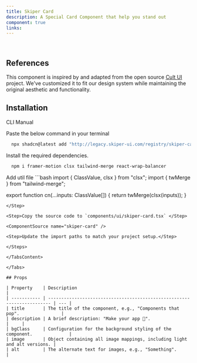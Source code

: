```yaml
---
title: Skiper Card
description: A Special Card Component that help you stand out
component: true
links:
---
```


<ComponentPreview
  name="skiper-card-demo"
  className="[&_.preview>[data-orientation=vertical]]:sm:max-w-[70%]"
  description="All variations"
/>

<br />

## References

This component is inspired by and adapted from the open source [Cult UI](https://www.cult-ui.com/) project. We've customized it to fit our design system while maintaining the original aesthetic and functionality.

## Installation

<Tabs defaultValue="cli">

<TabsList>
  <TabsTrigger value="cli">CLI</TabsTrigger>
  <TabsTrigger value="manual">Manual</TabsTrigger>
</TabsList>

<TabsContent value="cli">

<Steps>

<Step>

Paste the below command in your terminal

```bash
  npx shadcn@latest add "http://legacy.skiper-ui.com/registry/skiper-card.json"
```

</Step>

</Steps>

</TabsContent>

<TabsContent value="manual">

<Steps>

<Step>

Install the required dependencies.

```bash
  npm i framer-motion clsx tailwind-merge react-wrap-balancer
```

</Step>

<Step>
Add util file
```bash
import { ClassValue, clsx } from "clsx";
import { twMerge } from "tailwind-merge";
 
export function cn(...inputs: ClassValue[]) {
  return twMerge(clsx(inputs));
}
```
</Step>

<Step>Copy the source code to `components/ui/skiper-card.tsx` </Step>

<ComponentSource name="skiper-card" />

<Step>Update the import paths to match your project setup.</Step>

</Steps>

</TabsContent>

</Tabs>

## Props

| Property    | Description                                                             |
| ----------- | ----------------------------------------------------------------------- | --- |
| title       | The title of the component, e.g., "Components that pop".                |
| description | A brief description: "Make your app 🤌".                                |     |
| bgClass     | Configuration for the background styling of the component.              |
| image       | Object containing all image mappings, including light and alt versions. |
| alt         | The alternate text for images, e.g., "Something".                       |
